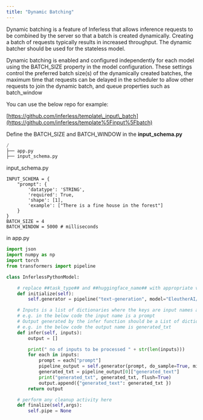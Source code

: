 ```yaml
---
title: "Dynamic Batching"
---
```


Dynamic batching is a feature of Inferless that allows inference requests to be combined by the server so that a batch is created dynamically. Creating a batch of requests typically results in increased throughput. The dynamic batcher should be used for the stateless model. 

Dynamic batching is enabled and configured independently for each model using the BATCH\_SIZE property in the model configuration. These settings control the preferred batch size(s) of the dynamically created batches, the maximum time that requests can be delayed in the scheduler to allow other requests to join the dynamic batch, and queue properties such as batch\_window


You can use the below repo for example:

[https://github.com/inferless/template\_input\_batch](https://github.com/inferless/template%5Finput%5Fbatch)


Define the BATCH\_SIZE and BATCH\_WINDOW in the **input\_schema.py**

```python
/
├── app.py
├── input_schema.py 
```

input\_schema.py 

```input_schema
INPUT_SCHEMA = {
    "prompt": {
        'datatype': 'STRING',
        'required': True,
        'shape': [1],
        'example': ["There is a fine house in the forest"]
    }
}
BATCH_SIZE = 4
BATCH_WINDOW = 5000 # milliseconds
```

in app.py 

```python
import json
import numpy as np
import torch
from transformers import pipeline

class InferlessPythonModel:

    # replace ##task_type## and ##huggingface_name## with appropriate values
    def initialize(self):
        self.generator = pipeline("text-generation", model="EleutherAI/gpt-neo-125M",device=0)

    # Inputs is a list of dictionaries where the keys are input names and values are actual input data
    # e.g. in the below code the input name is a prompt 
    # Output generated by the infer function should be a List of dictionaries where keys are output names and values are actual output data
    # e.g. in the below code the output name is generated_txt
    def infer(self, inputs):
        output = []

        print(" no of inputs to be processed " + str(len(inputs)))
        for each in inputs:
            prompt = each["prompt"]
            pipeline_output = self.generator(prompt, do_sample=True, min_length=20)
            generated_txt = pipeline_output[0]["generated_text"]
            print("generated_txt", generated_txt, flush=True)
            output.append({"generated_text": generated_txt })
        return output

    # perform any cleanup activity here
    def finalize(self,args):
        self.pipe = None
```

